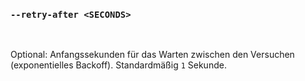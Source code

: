 ### `--retry-after <SECONDS>`

<br />

Optional: Anfangssekunden für das Warten zwischen den Versuchen (exponentielles Backoff).
Standardmäßig `1` Sekunde.